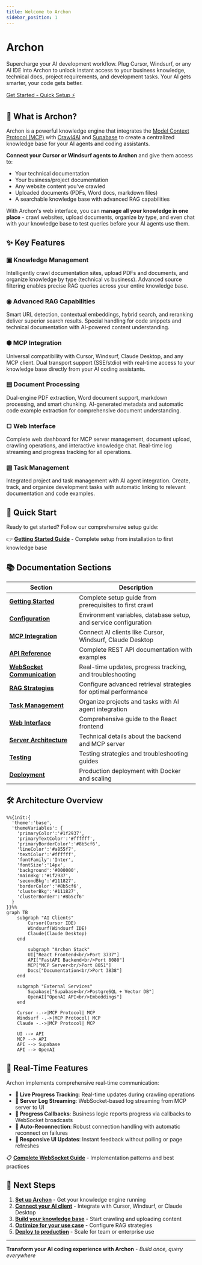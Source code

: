 ```yaml
---
title: Welcome to Archon
sidebar_position: 1
---
```


<div className="hero hero--primary">
  <div className="container">
    <h1 className="hero__title">Archon</h1>
    <p className="hero__subtitle">Supercharge your AI development workflow. Plug Cursor, Windsurf, or any AI IDE into Archon to unlock instant access to your business knowledge, technical docs, project requirements, and development tasks. Your AI gets smarter, your code gets better.</p>
    <div>
      <a 
        className="button button--green-neon button--lg" 
        href="/getting-started"
      >
        Get Started - Quick Setup ⚡
      </a>
    </div>
  </div>
</div>

## 🎯 What is Archon?

Archon is a powerful knowledge engine that integrates the [Model Context Protocol (MCP)](https://modelcontextprotocol.io) with [Crawl4AI](https://crawl4ai.com) and [Supabase](https://supabase.com/) to create a centralized knowledge base for your AI agents and coding assistants.

**Connect your Cursor or Windsurf agents to Archon** and give them access to:
- Your technical documentation
- Your business/project documentation  
- Any website content you've crawled
- Uploaded documents (PDFs, Word docs, markdown files)
- A searchable knowledge base with advanced RAG capabilities

With Archon's web interface, you can **manage all your knowledge in one place** - crawl websites, upload documents, organize by type, and even chat with your knowledge base to test queries before your AI agents use them.

## ✨ Key Features

<div className="row">
  <div className="col col--4">
    <div className="text--center">
      <h3>▣ Knowledge Management</h3>
      <p>
        Intelligently crawl documentation sites, upload PDFs and documents, and organize knowledge by type (technical vs business). Advanced source filtering enables precise RAG queries across your entire knowledge base.
      </p>
    </div>
  </div>
  <div className="col col--4">
    <div className="text--center">
      <h3>◉ Advanced RAG Capabilities</h3>
      <p>
        Smart URL detection, contextual embeddings, hybrid search, and reranking deliver superior search results. Special handling for code snippets and technical documentation with AI-powered content understanding.
      </p>
    </div>
  </div>
  <div className="col col--4">
    <div className="text--center">
      <h3>⬢ MCP Integration</h3>
      <p>
        Universal compatibility with Cursor, Windsurf, Claude Desktop, and any MCP client. Dual transport support (SSE/stdio) with real-time access to your knowledge base directly from your AI coding assistants.
      </p>
    </div>
  </div>
</div>

<div className="row">
  <div className="col col--4">
    <div className="text--center">
      <h3>▤ Document Processing</h3>
      <p>
        Dual-engine PDF extraction, Word document support, markdown processing, and smart chunking. AI-generated metadata and automatic code example extraction for comprehensive document understanding.
      </p>
    </div>
  </div>
  <div className="col col--4">
    <div className="text--center">
      <h3>▢ Web Interface</h3>
      <p>
        Complete web dashboard for MCP server management, document upload, crawling operations, and interactive knowledge chat. Real-time log streaming and progress tracking for all operations.
      </p>
    </div>
  </div>
  <div className="col col--4">
    <div className="text--center">
      <h3>▧ Task Management</h3>
      <p>
        Integrated project and task management with AI agent integration. Create, track, and organize development tasks with automatic linking to relevant documentation and code examples.
      </p>
    </div>
  </div>
</div>

## 🚀 Quick Start

Ready to get started? Follow our comprehensive setup guide:

👉 **[Getting Started Guide](./getting-started)** - Complete setup from installation to first knowledge base

## 📚 Documentation Sections

| Section | Description |
|---------|-------------|
| **[Getting Started](./getting-started)** | Complete setup guide from prerequisites to first crawl |
| **[Configuration](./configuration)** | Environment variables, database setup, and service configuration |
| **[MCP Integration](./mcp-reference)** | Connect AI clients like Cursor, Windsurf, Claude Desktop |
| **[API Reference](./api-reference)** | Complete REST API documentation with examples |
| **[WebSocket Communication](./websockets)** | Real-time updates, progress tracking, and troubleshooting |
| **[RAG Strategies](./rag)** | Configure advanced retrieval strategies for optimal performance |
| **[Task Management](./tasks)** | Organize projects and tasks with AI agent integration |
| **[Web Interface](./ui)** | Comprehensive guide to the React frontend |
| **[Server Architecture](./server)** | Technical details about the backend and MCP server |
| **[Testing](./testing)** | Testing strategies and troubleshooting guides |
| **[Deployment](./deployment)** | Production deployment with Docker and scaling |

## 🛠️ Architecture Overview

```mermaid
%%{init:{
  'theme':'base',
  'themeVariables': {
    'primaryColor':'#1f2937',
    'primaryTextColor':'#ffffff',
    'primaryBorderColor':'#8b5cf6',
    'lineColor':'#a855f7',
    'textColor':'#ffffff',
    'fontFamily':'Inter',
    'fontSize':'14px',
    'background':'#000000',
    'mainBkg':'#1f2937',
    'secondBkg':'#111827',
    'borderColor':'#8b5cf6',
    'clusterBkg':'#111827',
    'clusterBorder':'#8b5cf6'
  }
}}%%
graph TB
    subgraph "AI Clients"
        Cursor(Cursor IDE)
        Windsurf(Windsurf IDE)
        Claude(Claude Desktop)
    end
    
        subgraph "Archon Stack"
        UI["React Frontend<br/>Port 3737"]
        API["FastAPI Backend<br/>Port 8080"]
        MCP["MCP Server<br/>Port 8051"]
        Docs["Documentation<br/>Port 3838"]
    end

    subgraph "External Services"
        Supabase["Supabase<br/>PostgreSQL + Vector DB"]
        OpenAI["OpenAI API<br/>Embeddings"]
    end
    
    Cursor -.->|MCP Protocol| MCP
    Windsurf -.->|MCP Protocol| MCP
    Claude -.->|MCP Protocol| MCP
    
    UI --> API
    MCP --> API
    API --> Supabase
    API --> OpenAI
```

## 🔮 Real-Time Features

Archon implements comprehensive real-time communication:

- **🔄 Live Progress Tracking**: Real-time updates during crawling operations
- **📡 Server Log Streaming**: WebSocket-based log streaming from MCP server to UI
- **🎯 Progress Callbacks**: Business logic reports progress via callbacks to WebSocket broadcasts
- **🔗 Auto-Reconnection**: Robust connection handling with automatic reconnect on failures
- **📱 Responsive UI Updates**: Instant feedback without polling or page refreshes

📋 **[Complete WebSocket Guide](./server#websocket-communication)** - Implementation patterns and best practices

## 🎯 Next Steps

1. **[Set up Archon](./getting-started)** - Get your knowledge engine running
2. **[Connect your AI client](./mcp-reference)** - Integrate with Cursor, Windsurf, or Claude Desktop  
3. **[Build your knowledge base](./getting-started#building-your-knowledge-base)** - Start crawling and uploading content
4. **[Optimize for your use case](./rag)** - Configure RAG strategies
5. **[Deploy to production](./deployment)** - Scale for team or enterprise use

---

**Transform your AI coding experience with Archon** - *Build once, query everywhere* 